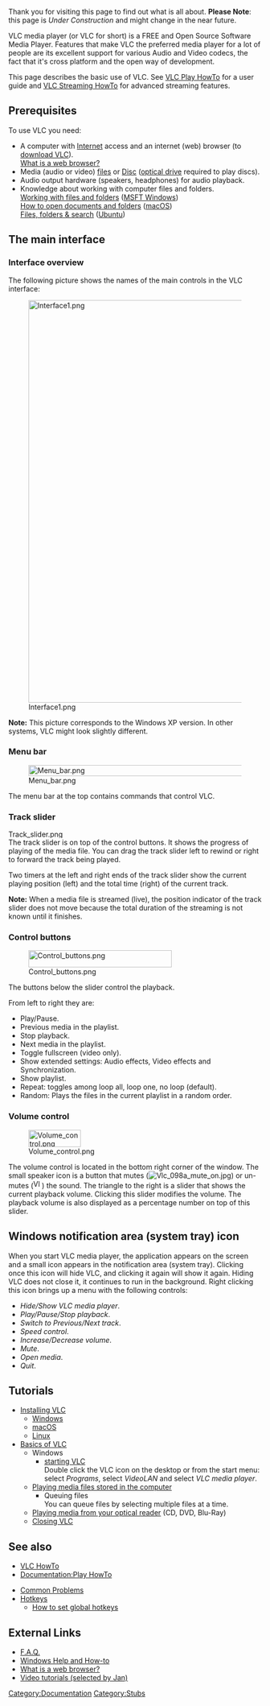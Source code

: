 {{Languages}} 
Thank you for visiting this page to find out what {{VLC}} is all about. '''Please Note''': this page is ''Under Construction'' and might change in the near future. 

VLC media player (or VLC for short) is a FREE and Open Source Software Media Player. Features that make VLC the preferred media player for a lot of people are its excellent support for various Audio and Video codecs, the fact that it's cross platform and the open way of development. 

This page describes the basic use of VLC. See [[Documentation:Play HowTo|VLC Play HowTo]] for a user guide and [[Documentation:Streaming HowTo|VLC Streaming HowTo]] for advanced streaming features. 

== Prerequisites  ==

To use VLC you need:
*A computer with [http://en.wikipedia.org/wiki/Internet Internet] access and an internet (web) browser (to [http://www.videolan.org/vlc/#download download VLC]).<br />[http://www.youtube.com/watch?v=BrXPcaRlBqo What is a web browser?]
*Media (audio or video) [http://en.wikipedia.org/wiki/Computer_file files] or [http://en.wikipedia.org/wiki/Optical_disc Disc] ([http://en.wikipedia.org/wiki/Optical_disc_drive optical drive] required to play discs).
*Audio output hardware (speakers, headphones) for audio playback.
*Knowledge about working with computer files and folders.<br />[http://windows.microsoft.com/en-US/windows7/Working-with-files-and-folders Working with files and folders] ([http://windows.microsoft.com MSFT Windows])<br />[http://support.apple.com/kb/PH3725 How to open documents and folders] ([http://www.apple.com/macos/ macOS])<br />[https://help.ubuntu.com/11.10/ubuntu-help/files.html Files, folders & search] ([http://ubuntu.com Ubuntu])

== The main interface ==

=== Interface overview ===
The following picture shows the names of the main controls in the VLC interface:

[[File:Interface1.png|800px]]

'''Note:''' This picture corresponds to the Windows XP version. In other systems, VLC might look slightly different.

=== Menu bar  ===

[[Image:Menu bar.png|430x22px]] 

The menu bar at the top contains commands that control VLC. 

=== Track slider  ===

[[Image:Track slider.png|433x16px]]<br> The track slider is on top of the control buttons. It shows the progress of playing of the media file. You can drag the track slider left to rewind or right to forward the track being played.

Two timers at the left and right ends of the track slider show the current playing position (left) and the total time (right) of the current track.

'''Note:''' When a media file is streamed (live), the position indicator of the track slider does not move because the total duration of the streaming is not known until it finishes.

=== Control buttons  ===

[[Image:Control buttons.png|285x34px]] 

The buttons below the slider control the playback. 

From left to right they are: 

*Play/Pause.
*Previous media in the playlist.
*Stop playback.
*Next media in the playlist.
*Toggle fullscreen (video only). 
*Show extended settings: Audio effects, Video effects and Synchronization.
*Show playlist.
*Repeat: toggles among loop all, loop one, no loop (default).
*Random: Plays the files in the current playlist in a random order.

=== Volume control  ===

[[Image:Volume control.png|104x34px]] 

The volume control is located in the bottom right corner of the window. The small speaker icon is a button that mutes ([[File:Vlc 098a mute on.jpg]]) or un-mutes ([[File:Vlc 098a mute off.jpg|17x17px]]) the sound. The triangle to the right is a slider that shows the current playback volume. Clicking this slider modifies the volume. The playback volume is also displayed as a percentage number on top of this slider.

== Windows notification area (system tray) icon  ==

When you start VLC media player, the application appears on the screen and a small icon {{VLC icon}} appears in the notification area (system tray). Clicking once this icon will hide VLC, and clicking it again will show it again. Hiding VLC does not close it, it continues to run in the background. Right clicking this icon brings up a menu with the following controls:
*''Hide/Show VLC media player''.
*''Play/Pause/Stop playback''.
*''Switch to Previous/Next track''.
*''Speed control''.
*''Increase/Decrease volume''.
*''Mute''.
*''Open media''.
*''Quit''.

== Tutorials  ==

*[[Documentation:Play_HowTo/Installing_VLC|Installing VLC]]
**[[Documentation:Play_HowTo/Installing_VLC#Windows|Windows]]
**[[Documentation:Play_HowTo/Installing_VLC#macOS|macOS]]
**[[Documentation:Play_HowTo/Installing_VLC#Linux|Linux]]
*[[Documentation:Play_HowTo/Basic_Use/Interface|Basics of VLC]]
**Windows
***[[Documentation:Play_HowTo/Basic_Use/Interface#Starting_VLC_Media_Player|starting VLC]]<br> Double click the VLC icon {{VLC icon}} on the desktop or from the start menu: select ''Programs'', select ''VideoLAN'' and select ''VLC media player''. 
**[[Documentation:Play_HowTo/Basic_Use/Open#Play_a_file|Playing media files stored in the computer]]
***Queuing files<br /> You can queue files by selecting multiple files at a time.
**[[Documentation:Play_HowTo/Basic_Use/Open#Play_a_CD.2FDVD.2FVCD|Playing media from your optical reader]] (CD, DVD, Blu-Ray) 
**[[Documentation:Play_HowTo/Basic_Use/Interface#Stopping_VLC_Media_Player|Closing VLC]]

== See also  ==
*[[VLC HowTo]]
*[[Documentation:Play HowTo]]

*[[Common Problems]]
*[[Hotkeys]]
**[[How to set global hotkeys]]

== External Links ==
*[http://www.videolan.org/support/faq.html F.A.Q.]
*[http://windows.microsoft.com/en-US/windows/help Windows Help and How-to]
*[http://www.youtube.com/watch?v=BrXPcaRlBqo What is a web browser?]
*[http://www.youtube.com/playlist?list=PLCCCDDDC322A8AA82 Video tutorials (selected by Jan)]

{{Languages}}
[[Category:Documentation]]
[[Category:Stubs]]